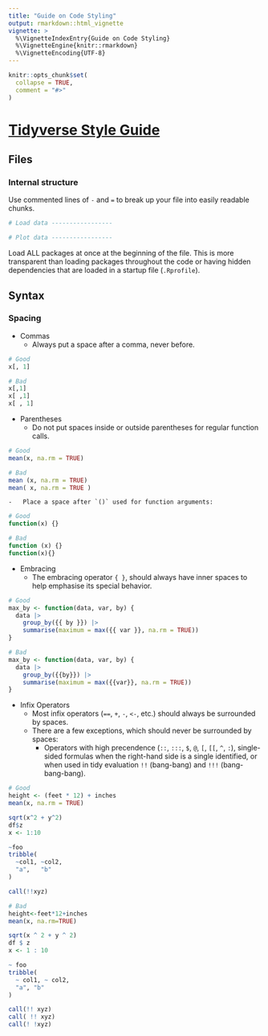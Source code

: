 ```yaml
---
title: "Guide on Code Styling"
output: rmarkdown::html_vignette
vignette: >
  %\VignetteIndexEntry{Guide on Code Styling}
  %\VignetteEngine{knitr::rmarkdown}
  %\VignetteEncoding{UTF-8}
---
```


```r
knitr::opts_chunk$set(
  collapse = TRUE,
  comment = "#>"
)
```

# [Tidyverse Style Guide](https://style.tidyverse.org/)

## Files

### Internal structure

Use commented lines of `-` and `=` to break up your file into easily readable chunks.

```r
# Load data -----------------

# Plot data -----------------

```

Load ALL packages at once at the beginning of the file. This is more transparent than loading packages throughout the code or having hidden dependencies that are loaded in a startup file (`.Rprofile`).

## Syntax

### Spacing

-   Commas  
    -   Always put a space after a comma, never before.  

```r
# Good
x[, 1]

# Bad
x[,1]
x[ ,1]
x[ , 1]
```

-   Parentheses  
    -   Do not put spaces inside or outside parentheses for regular function calls.
    
```r
# Good
mean(x, na.rm = TRUE)

# Bad
mean (x, na.rm = TRUE)
mean( x, na.rm = TRUE )

```

    -   Place a space after `()` used for function arguments:
    
```r
# Good
function(x) {}

# Bad
function (x) {}
function(x){}
```

-   Embracing
    -   The embracing operator `{ }`, should always have inner spaces to help emphasise its special behavior.
    
```r
# Good
max_by <- function(data, var, by) {
  data |>
    group_by({{ by }}) |>
    summarise(maximum = max({{ var }}, na.rm = TRUE))
}

# Bad
max_by <- function(data, var, by) {
  data |>
    group_by({{by}}) |>
    summarise(maximum = max({{var}}, na.rm = TRUE))
}
```

-   Infix Operators
    -   Most infix operators (`==`, `+`, `-`, `<-`, etc.) should always be surrounded by spaces.  
    -   There are a few exceptions, which should never be surrounded by spaces:
        -   Operators with high precendence (`::`, `:::`, `$`, `@`, `[`, `[[`, `^`, `:`), single-sided formulas when the right-hand side is a single identified, or when used in tidy evaluation `!!` (bang-bang) and `!!!` (bang-bang-bang).  
        
```r
# Good
height <- (feet * 12) + inches
mean(x, na.rm = TRUE)

sqrt(x^2 + y^2)
df$z
x <- 1:10

~foo
tribble(
  ~col1, ~col2,
  "a",   "b"
)

call(!!xyz)

# Bad
height<-feet*12+inches
mean(x, na.rm=TRUE)

sqrt(x ^ 2 + y ^ 2)
df $ z
x <- 1 : 10

~ foo
tribble(
  ~ col1, ~ col2,
  "a", "b"
)

call(!! xyz)
call( !! xyz)
call(! !xyz)
```

